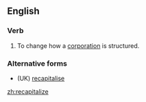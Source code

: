 ==English==

===Verb===
{{en-verb|recapitalizes|recapitalizing|recapitalized|recapitalized}}

# To change how a [[corporation]] is structured.

===Alternative forms===
* (UK) [[recapitalise]]

[[zh:recapitalize]]